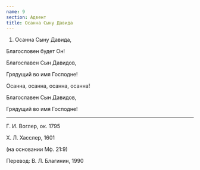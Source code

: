 ```yaml
---
name: 9
section: Адвент
title: Осанна Сыну Давида
---
```




1. Осанна Сыну Давида,

Благословен будет Он!

Благославен Сын Давидов,

Грядущий во имя Господне!

Осанна, осанна, осанна, осанна!

Благославен Сын Давидов,

Грядущий во имя Господне!

***

Г. И. Воглер, ок. 1795

Х. Л. Хасслер, 1601

(на основании Мф. 21:9)

Перевод: В. Л. Благинин, 1990